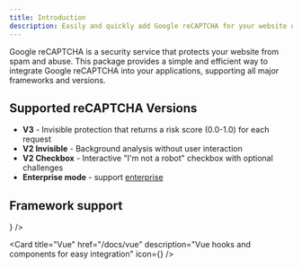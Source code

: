 ```yaml
---
title: Introduction
description: Easily and quickly add Google reCAPTCHA for your website or application
---
```



Google reCAPTCHA is a security service that protects your website from spam and abuse. This package provides a simple and efficient way to integrate Google reCAPTCHA into your applications, supporting all major frameworks and versions.

## Supported reCAPTCHA Versions

- **V3** - Invisible protection that returns a risk score (0.0-1.0) for each request
- **V2 Invisible** - Background analysis without user interaction
- **V2 Checkbox** - Interactive "I'm not a robot" checkbox with optional challenges
- **Enterprise mode** - support [enterprise](https://cloud.google.com/recaptcha/docs/overview)

## Framework support

<Cards>
  <Card
    title="React"
    href="/docs/react"
    description="React hooks and components for easy integration"
    icon={<ReactIcon fill="var(--color-react-primary)" />}
  />

  <Card
    title="Vue"
    href="/docs/vue"
    description="Vue hooks and components for easy integration"
    icon={<VueIcon />}
  />
</Cards>
